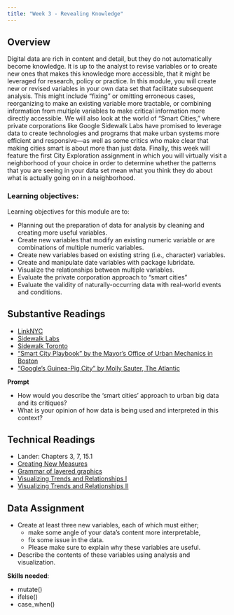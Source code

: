 ```yaml
---
title: "Week 3 - Revealing Knowledge"
---
```


## Overview

Digital data are rich in content and detail, but they do not automatically become knowledge. It is up to the analyst to revise variables or to create new ones that makes this knowledge more accessible, that it might be leveraged for research, policy or practice. In this module, you will create new or revised variables in your own data set that facilitate subsequent analysis. This might include “fixing” or omitting erroneous cases, reorganizing to make an existing variable more tractable, or combining information from multiple variables to make critical information more directly accessible. We will also look at the world of “Smart Cities,” where private corporations like Google Sidewalk Labs have promised to leverage data to create technologies and programs that make urban systems more efficient and responsive—as well as some critics who make clear that making cities smart is about more than just data. Finally, this week will feature the first City Exploration assignment in which you will virtually visit a neighborhood of your choice in order to determine whether the patterns that you are seeing in your data set mean what you think they do about what is actually going on in a neighborhood.

### Learning objectives:

Learning objectives for this module are to:

- Planning out the preparation of data for analysis by cleaning and creating more useful variables.
- Create new variables that modify an existing numeric variable or are combinations of multiple numeric variables.
- Create new variables based on existing string (i.e., character) variables.
- Create and manipulate date variables with package lubridate.
- Visualize the relationships between multiple variables.
- Evaluate the private corporation approach to "smart cities"
- Evaluate the validity of naturally-occurring data with real-world events and conditions.

## Substantive Readings 

- [LinkNYC](https://www.link.nyc/)
- [Sidewalk Labs](https://www.sidewalklabs.com/)
- [Sidewalk Toronto](https://www.sidewalktoronto.ca/)
- ["Smart City Playbook" by the Mayor's Office of Urban Mechanics in Boston](https://monum.github.io/playbook/)
- ["Google’s Guinea-Pig City" by Molly Sauter, The Atlantic](https://www.theatlantic.com/technology/archive/2018/02/googles-guinea-pig-city/552932/)


**Prompt**

- How would you describe the ‘smart cities’ approach to urban big data and its critiques?
- What is your opinion of how data is being used and interpreted in this context?

## Technical Readings

- Lander: Chapters 3, 7, 15.1
- [Creating New Measures](https://ui.josiahparry.com/creating-new-measures.html)
- [Grammar of layered graphics](https://ui.josiahparry.com/layered-i.html)
- [Visualizing Trends and Relationships I](https://ui.josiahparry.com/visualizing-trends-and-relationships.html)
- [Visualizing Trends and Relationships II](https://ui.josiahparry.com/grammer-of-layered-graphics-ii.html)

## Data Assignment

- Create at least three new variables, each of which must either;
    - make some angle of your data's content more interpretable,
    - fix some issue in the data.
    - Please make sure to explain why these variables are useful.
- Describe the contents of these variables using analysis and visualization.

**Skills needed**:

-   mutate()
-   ifelse()
-   case_when()
